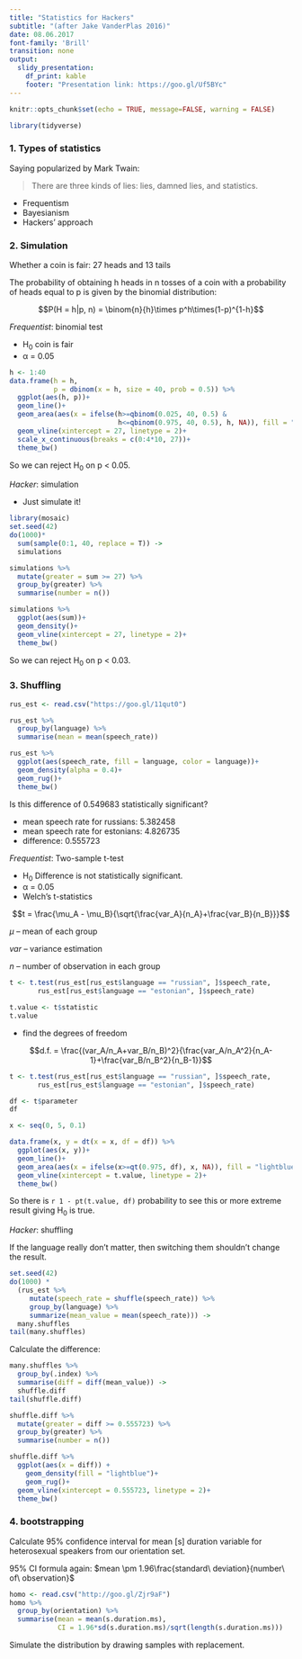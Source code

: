 ```yaml
---
title: "Statistics for Hackers"
subtitle: "(after Jake VanderPlas 2016)"
date: 08.06.2017
font-family: 'Brill'
transition: none
output:
  slidy_presentation:
    df_print: kable
    footer: "Presentation link: https://goo.gl/Uf5BYc"
---
```


```r
knitr::opts_chunk$set(echo = TRUE, message=FALSE, warning = FALSE)
```

```r
library(tidyverse)
```

### 1. Types of statistics

Saying popularized by Mark Twain:

> There are three kinds of lies: lies, damned lies, and statistics.

* Frequentism
* Bayesianism
* Hackers' approach

### 2. Simulation

Whether a coin is fair: 27 heads and 13 tails

The probability of obtaining h heads in n tosses of a coin with a probability of heads equal to p is given by the binomial distribution:

$$P(H = h|p, n) = \binom{n}{h}\times p^h\times(1-p)^{1-h}$$

*Frequentist*: binomial test

* H$_0$ coin is fair
* α = 0.05

```r
h <- 1:40
data.frame(h = h, 
           p = dbinom(x = h, size = 40, prob = 0.5)) %>% 
  ggplot(aes(h, p))+
  geom_line()+
  geom_area(aes(x = ifelse(h>=qbinom(0.025, 40, 0.5) &
                           h<=qbinom(0.975, 40, 0.5), h, NA)), fill = "lightblue")+
  geom_vline(xintercept = 27, linetype = 2)+
  scale_x_continuous(breaks = c(0:4*10, 27))+
  theme_bw()
```

So we can reject H$_0$ on p < 0.05.

*Hacker*: simulation

* Just simulate it!

```r
library(mosaic)
set.seed(42)
do(1000)*
  sum(sample(0:1, 40, replace = T)) ->
  simulations
```

```r
simulations %>% 
  mutate(greater = sum >= 27) %>% 
  group_by(greater) %>% 
  summarise(number = n())

simulations %>% 
  ggplot(aes(sum))+
  geom_density()+
  geom_vline(xintercept = 27, linetype = 2)+
  theme_bw()
```

So we can reject H$_0$ on p < 0.03.

### 3. Shuffling

```r
rus_est <- read.csv("https://goo.gl/11qut0")

rus_est %>% 
  group_by(language) %>% 
  summarise(mean = mean(speech_rate))

rus_est %>% 
  ggplot(aes(speech_rate, fill = language, color = language))+
  geom_density(alpha = 0.4)+
  geom_rug()+
  theme_bw()
```

Is this difference of 0.549683 statistically significant?

* mean speech rate for russians: 5.382458
* mean speech rate for estonians: 4.826735
* difference: 0.555723

*Frequentist*: Two-sample t-test

* H$_0$ Difference is not statistically significant.
* α = 0.05
* Welch's t-statistics

$$t = \frac{\mu_A - \mu_B}{\sqrt{\frac{var_A}{n_A}+\frac{var_B}{n_B}}}$$

$\mu$ -- mean of each group

$var$ -- variance estimation

$n$ -- number of observation in each group

```r
t <- t.test(rus_est[rus_est$language == "russian", ]$speech_rate,
       rus_est[rus_est$language == "estonian", ]$speech_rate)

t.value <- t$statistic
t.value
```


* find the degrees of freedom

$$d.f. = \frac{(var_A/n_A+var_B/n_B)^2}{\frac{var_A/n_A^2}{n_A-1}+\frac{var_B/n_B^2}{n_B-1}}$$

```r
t <- t.test(rus_est[rus_est$language == "russian", ]$speech_rate,
       rus_est[rus_est$language == "estonian", ]$speech_rate)

df <- t$parameter
df
```

```r
x <- seq(0, 5, 0.1)

data.frame(x, y = dt(x = x, df = df)) %>% 
  ggplot(aes(x, y))+
  geom_line()+
  geom_area(aes(x = ifelse(x>=qt(0.975, df), x, NA)), fill = "lightblue")+
  geom_vline(xintercept = t.value, linetype = 2)+
  theme_bw()
```

So there is `r 1 - pt(t.value, df)` probability to see this or more extreme result giving H$_0$ is true.

*Hacker*: shuffling

If the language really don’t matter, then switching them shouldn’t change the result.

```r
set.seed(42)
do(1000) *
  (rus_est %>%
     mutate(speech_rate = shuffle(speech_rate)) %>%
     group_by(language) %>%
     summarize(mean_value = mean(speech_rate))) ->  
  many.shuffles
tail(many.shuffles)
```

Calculate the difference:
```r
many.shuffles %>% 
  group_by(.index) %>% 
  summarise(diff = diff(mean_value)) ->
  shuffle.diff
tail(shuffle.diff)

shuffle.diff %>% 
  mutate(greater = diff >= 0.555723) %>% 
  group_by(greater) %>% 
  summarise(number = n())

shuffle.diff %>% 
  ggplot(aes(x = diff)) +
    geom_density(fill = "lightblue")+
    geom_rug()+
  geom_vline(xintercept = 0.555723, linetype = 2)+
  theme_bw()
```

### 4. bootstrapping

Calculate 95% confidence interval for mean [s] duration variable for heterosexual speakers from our orientation set.

95% CI formula again: $mean \pm 1.96\frac{standard\ deviation}{number\ of\ observation}$

```r
homo <- read.csv("http://goo.gl/Zjr9aF")
homo %>% 
  group_by(orientation) %>%
  summarise(mean = mean(s.duration.ms),
            CI = 1.96*sd(s.duration.ms)/sqrt(length(s.duration.ms)))
```

Simulate the distribution by drawing samples with replacement.



